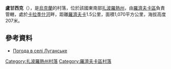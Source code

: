 {{coord|47|21|53|N|37|5|50|E|scale:100000|display=title}}

{{Expand|time=2016-01-03T04:26:05+00:00}}

'''盧甘西克'''（{{lang-uk|Луганське}}），是[[烏克蘭|烏克蘭]]的村落，位於該國東南部[[扎波羅熱州|扎波羅熱州]]，由[[羅濟夫卡區|羅濟夫卡區]]負責管轄，處於[[卡拉季什河|卡拉季什河]]畔，距離[[羅濟夫卡|羅濟夫卡]]1.5公里，面積1,070平方公里，海拔高度207米。

==參考資料==
* [http://weather.in.ua/ua/zaporozhskaja/13913 Погода в селі Луганське] {{Wayback|url=http://weather.in.ua/ua/zaporozhskaja/13913 |date=20160305072134 }}

[[Category:扎波羅熱州村落|Category:扎波羅熱州村落]]
[[Category:羅濟夫卡區村落|Category:羅濟夫卡區村落]]


{{Zaporizhia-geo-stub}}